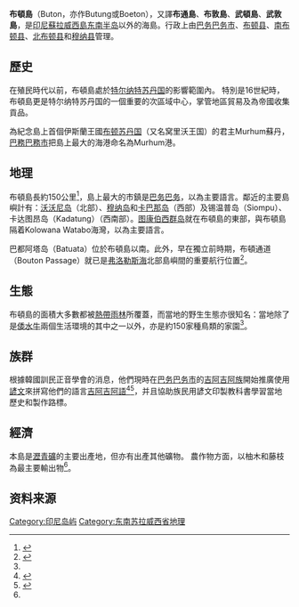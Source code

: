 {{Infobox Islands
|name = 布頓島<br />Buton
|image name = Buton Topography.png
|image caption =
|locator map = 
|native name = 
|native name link =
|location = [[東南亞|東南亞]]
|coordinates= {{coord|5|3|S|122|53|E|region:ID_type:isle}}
|archipelago = 
|total islands = 
|major islands = 
|area = 
|highest mount =
|elevation =
|country = Indonesia
|country admin divisions title = 省
|country admin divisions = [[東南蘇拉威西省|東南蘇拉威西省]]
|country largest city = [[巴务巴务|巴务巴务]]
|country largest city population = 120,000
|population = 500,000
|population as of =
|density =
|ethnic groups =
}}
'''布頓島'''（Buton，亦作Butung或Boeton），又譯'''布通島'''、'''布敦島'''、'''武頓島'''、'''武敦島'''，是[[印尼|印尼]][[蘇拉威西島|蘇拉威西島]][[东南半岛_(苏拉威西岛)|东南半岛]]以外的海島。行政上由[[巴务巴务市|巴务巴务市]]、[[布顿县|布顿县]]、[[南布顿县|南布顿县]]、[[北布顿县|北布顿县]]和[[穆纳县|穆纳县]]管理。

== 歷史 ==

在殖民時代以前，布頓島處於[[特尔纳特苏丹国|特尔纳特苏丹国]]的影響範圍內。
特別是16世紀時，布頓島更是特尔纳特苏丹国的一個重要的次區域中心，掌管地區貿易及為帝國收集貢品。

為紀念島上首個伊斯蘭王國[[布顿苏丹国|布顿苏丹国]]（又名窝里沃王国）的君主Murhum蘇丹，[[巴務巴務市|巴務巴務市]]把島上最大的海港命名為Murhum港。

== 地理 ==

布頓島長約150公里<ref name=ecotours>{{cite web|url=http://www.sulawesi-ecotours.com/EngButonRawaAopa.htm|publisher=Tenggara Travels|title=Touristic Sites and Activities|date=2006-03-06|accessdate=2009-08-11|deadurl=yes|archiveurl=https://web.archive.org/web/20100223043545/http://www.sulawesi-ecotours.com/EngButonRawaAopa.htm|archivedate=2010-02-23}}</ref>，島上最大的市鎮是[[巴务巴务|巴务巴务]]，以{{le|窝里沃语|Wolio language}}為主要語言。鄰近的主要島嶼計有：[[沃沃尼岛|沃沃尼岛]]（北部）、[[穆纳岛|穆纳岛]]和[[卡巴那岛|卡巴那岛]]（西部）及锡温普岛（Siompu）、卡达图昂岛（Kadatung）（西南部）。[[图康伯西群岛|图康伯西群岛]]就在布頓島的東部，與布頓島隔着Kolowana Watabo海灣，以{{le|图康伯西语|Tukang Besi}}為主要語言。

巴都阿塔岛（Batuata）位於布頓島以南。此外，早在獨立前時期，布頓通道（Bouton Passage）就已是[[弗洛勒斯海|弗洛勒斯海]]北部島嶼間的重要航行位置<ref>{{cite book|author= Goodall, George (Editor)|year=1943|title='East Indies' in ''Philips' International Atlas''|publisher=London, George Philip and Son map| pages=91-92}}</ref>。

== 生態 ==

布頓島的面積大多數都被[[熱帶雨林|熱帶雨林]]所覆蓋，而當地的野生生態亦很知名：當地除了是[[倭水牛|倭水牛]]兩個生活環境的其中之一以外，亦是約150家種鳥類的家園<ref name=ecotours />。
== 族群 ==

根據韓國訓民正音學會的消息，他們現時在[[巴务巴务市|巴务巴务市]]的[[吉阿吉阿族|吉阿吉阿族]]開始推廣使用[[諺文|諺文]]來拼寫他們的語言[[吉阿吉阿語|吉阿吉阿語]]<ref>{{cite news|url=http://cnnews.chosun.com/site/data/html_dir/2009/08/07/20090807000013.html|title=印尼少数民族将韩文确定为正式文字|publisher=朝鲜日报|author=金基哲|accessdate=2009-08-07|date=2009-08-07|deadurl=yes|archiveurl=https://web.archive.org/web/20150524154857/http://cnnews.chosun.com/site/data/html_dir/2009/08/07/20090807000013.html|archivedate=2015-05-24}}</ref><ref>{{cite news|url=http://www.libertytimes.com.tw/2009/new/aug/7/today-int6.htm|title=印少數民族 韓文寫母語|publisher=自由電子報|accessdate=2009-08-07|date=2009-08-07|deadurl=yes|archiveurl=https://web.archive.org/web/20090809104418/http://www.libertytimes.com.tw/2009/new/aug/7/today-int6.htm|archivedate=2009-08-09}}</ref>，并且協助族民用諺文印製教科書學習當地歷史和製作路標。

== 經濟 ==

本島是[[沥青|瀝青礦]]的主要出產地，但亦有出產其他礦物。
農作物方面，以柚木和藤枝為最主要輸出物<ref name=ecotours />。

==资料来源==
{{reflist}}

[[Category:印尼岛屿|Category:印尼岛屿]]
[[Category:东南苏拉威西省地理|Category:东南苏拉威西省地理]]